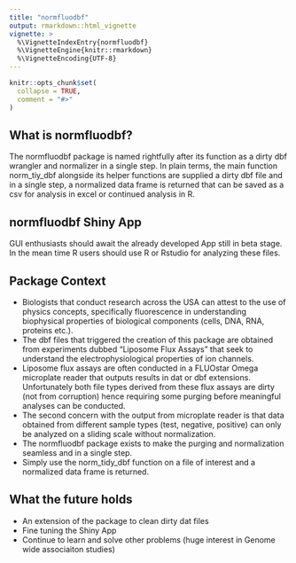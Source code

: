```yaml
---
title: "normfluodbf"
output: rmarkdown::html_vignette
vignette: >
  %\VignetteIndexEntry{normfluodbf}
  %\VignetteEngine{knitr::rmarkdown}
  %\VignetteEncoding{UTF-8}
---
```


```r
knitr::opts_chunk$set(
  collapse = TRUE,
  comment = "#>"
)
```

## What is normfluodbf?
The normfluodbf package is named rightfully after its function as a dirty dbf wrangler and normalizer in a single step. In plain terms, the main function norm_tiy_dbf alongside its helper functions are supplied a dirty dbf file and in a single step, a normalized data frame is returned that can be saved as a csv for analysis in excel or continued analysis in R.

## normfluodbf Shiny App
GUI enthusiasts should await the already developed App still in beta stage. In the mean time R users should use R or Rstudio for analyzing these files.

## Package Context
* Biologists that conduct research across the USA can attest to the use of physics concepts, specifically fluorescence in understanding biophysical properties of biological components (cells, DNA, RNA, proteins etc.). 
* The dbf files that triggered the creation of this package are obtained from experiments dubbed "Liposome Flux Assays" that seek to understand the electrophysiological properties of ion channels.
* Liposome flux assays are often conducted in a FLUOstar Omega microplate reader that outputs results in dat or dbf extensions. Unfortunately both file types derived from these flux assays are dirty (not from corruption) hence requiring some purging before meaningful analyses can be conducted.
* The second concern with the output from microplate reader is that data obtained from different sample types (test, negative, positive) can only be analyzed on a sliding scale without normalization.
* The normfluodbf package exists to make the purging and normalization seamless and in a single step.
* Simply use the norm_tidy_dbf function on a file of interest and a normalized data frame is returned.

## What the future holds
* An extension of the package to clean dirty dat files
* Fine tuning the Shiny App
* Continue to learn and solve other problems (huge interest in Genome wide associaiton studies)



